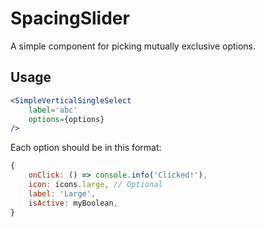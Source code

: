 # SpacingSlider

A simple component for picking mutually exclusive options.

## Usage

```jsx
<SimpleVerticalSingleSelect
	label='abc'
	options={options}
/>
```

Each option should be in this format:

```js
{
	onClick: () => console.info('Clicked!'),
	icon: icons.large, // Optional
	label: 'Large',
	isActive: myBoolean,
}
```
